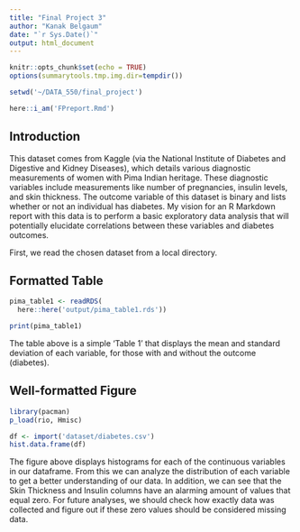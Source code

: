 ```yaml
---
title: "Final Project 3"
author: "Kanak Belgaum"
date: "`r Sys.Date()`"
output: html_document
---
```


```r
knitr::opts_chunk$set(echo = TRUE)
options(summarytools.tmp.img.dir=tempdir())

setwd('~/DATA_550/final_project')

here::i_am('FPreport.Rmd')
```

## Introduction

This dataset comes from Kaggle (via the National Institute of Diabetes and Digestive and Kidney Diseases), which details various diagnostic measurements of women with Pima Indian heritage. These diagnostic variables include measurements like number of pregnancies, insulin levels, and skin thickness. The outcome variable of this dataset is binary and lists whether or not an individual has diabetes. My vision for an R Markdown report with this data is to perform a basic exploratory data analysis that will potentially elucidate correlations between these variables and diabetes outcomes.


First, we read the chosen dataset from a local directory.

## Formatted Table

``` r
pima_table1 <- readRDS(
  here::here('output/pima_table1.rds'))

print(pima_table1)
```

The table above is a simple 'Table 1' that displays the mean and standard deviation of each variable, for those with and without the outcome (diabetes).

## Well-formatted Figure

``` r
library(pacman)
p_load(rio, Hmisc)

df <- import('dataset/diabetes.csv')
hist.data.frame(df)
```

The figure above displays histograms for each of the continuous variables in our dataframe. From this we can analyze the distribution of each variable to get a better understanding of our data. In addition, we can see that the Skin Thickness and Insulin columns have an alarming amount of values that equal zero. For future analyses, we should check how exactly data was collected and figure out if these zero values should be considered missing data.

